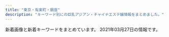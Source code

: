 ```yaml
---
title: "東京・有楽町・銀座"
description: "キーワード別にの巨乳アジアン・チャイナエステ嬢情報をまとめました。"
---
```


新着画像と新着キーワードをまとめています。
2021年03月27日の情報です。

<DmmAffiliateIns />
<KeywordTable
  shops={
    [
    {
        "url": "http://missyou-esthe.com/",
        "station": "\u65b0\u5bcc\u753a\u99c53\u756a\u51fa\u53e3",
        "name": "Lotus\uff5e\u30ed\u30fc\u30bf\u30b9\uff5e",
        "keywords": {
            "85": 2,
            "87": 4,
            "86": 14
        },
        "img_links": [
            "http://missyou-esthe.com/img/cg01.jpg",
            "http://missyou-esthe.com/img/cg11.jpg",
            "http://missyou-esthe.com/img/cg06.jpg",
            "http://missyou-esthe.com/img/cg03.jpg",
            "http://missyou-esthe.com/img/f1.jpg",
            "http://missyou-esthe.com/img/tt18.jpg",
            "http://missyou-esthe.com/img/tt16.jpg",
            "http://missyou-esthe.com/img/tt17.jpg",
            "http://missyou-esthe.com/img/no.png",
            "http://missyou-esthe.com/img/lin.jpg",
            "http://missyou-esthe.com/img/cg091.jpg",
            "http://missyou-esthe.com/img/mr1.jpg",
            "http://missyou-esthe.com/img/cg09.jpg",
            "http://missyou-esthe.com/img/cg14.jpg",
            "http://missyou-esthe.com/img/cg02.jpg",
            "http://missyou-esthe.com/img/cg08.jpg",
            "http://missyou-esthe.com/img/tt12.jpg",
            "http://missyou-esthe.com/img/cg10.jpg",
            "http://missyou-esthe.com/img/t1.jpg",
            "http://missyou-esthe.com/img/tt21.jpg",
            "http://missyou-esthe.com/img/eve.jpg",
            "http://missyou-esthe.com/img/tt11.jpg",
            "http://missyou-esthe.com/img/tt13.jpg",
            "http://missyou-esthe.com/img/tt15.jpg",
            "http://missyou-esthe.com/img/cg04.jpg",
            "http://missyou-esthe.com/img/cg05.jpg",
            "http://missyou-esthe.com/img/tt4.jpg",
            "http://missyou-esthe.com/img/cg07.jpg",
            "http://missyou-esthe.com/img/cg13.jpg",
            "http://missyou-esthe.com/img/tt2.jpg",
            "http://missyou-esthe.com/img/t2.jpg",
            "http://missyou-esthe.com/img/tt19.jpg",
            "http://missyou-esthe.com/img/tt20.jpg",
            "http://missyou-esthe.com/img/tt1.jpg",
            "http://missyou-esthe.com/img/t3.jpg",
            "http://missyou-esthe.com/img/f.jpg",
            "http://missyou-esthe.com/img/tt14.jpg"
        ]
    },
    {
        "img_links": [
            "http://xn--vckg5a5c7c8c1czd.in.net/images/an_1_02.jpg",
            "http://xn--vckg5a5c7c8c1czd.in.net/images/slider/slide2.jpg",
            "http://xn--vckg5a5c7c8c1czd.in.net/images/an_1_03.jpg",
            "http://xn--vckg5a5c7c8c1czd.in.net/images/an_2_02.jpg",
            "http://xn--vckg5a5c7c8c1czd.in.net/images/slider/slide1.jpg",
            "http://xn--vckg5a5c7c8c1czd.in.net/images/staff_images/top_small_5.jpg",
            "http://xn--vckg5a5c7c8c1czd.in.net/images/staff_images/cg17.jpg",
            "http://xn--vckg5a5c7c8c1czd.in.net/images/staff_images/cg14.jpg",
            "http://xn--vckg5a5c7c8c1czd.in.net/images/slider/slide3s.jpg",
            "http://xn--vckg5a5c7c8c1czd.in.net/images/slider/slide3.jpg",
            "http://xn--vckg5a5c7c8c1czd.in.net/images/slider/slide1s.jpg",
            "http://xn--vckg5a5c7c8c1czd.in.net/images/QRcode.jpg",
            "http://xn--vckg5a5c7c8c1czd.in.net/images/an_2_07.jpg",
            "http://xn--vckg5a5c7c8c1czd.in.net/images/an_2_03.jpg",
            "http://xn--vckg5a5c7c8c1czd.in.net/images/an_1_07.jpg",
            "http://xn--vckg5a5c7c8c1czd.in.net/images/staff_images/top_small_1.jpg",
            "http://xn--vckg5a5c7c8c1czd.in.net/images/an_2_04.jpg",
            "http://xn--vckg5a5c7c8c1czd.in.net/images/an_2_05.jpg",
            "http://xn--vckg5a5c7c8c1czd.in.net/images/index_01.jpg",
            "http://xn--vckg5a5c7c8c1czd.in.net/images/staff_images/cg1.jpg",
            "http://xn--vckg5a5c7c8c1czd.in.net/images/staff_images/top_small_14.jpg",
            "http://xn--vckg5a5c7c8c1czd.in.net/images/no.png",
            "http://xn--vckg5a5c7c8c1czd.in.net/images/staff_images/top_small_16.jpg",
            "http://xn--vckg5a5c7c8c1czd.in.net/images/staff_images/cg5.jpg",
            "http://xn--vckg5a5c7c8c1czd.in.net/images/an_1_06.jpg",
            "http://xn--vckg5a5c7c8c1czd.in.net/images/staff_images/top_small_17.jpg",
            "http://xn--vckg5a5c7c8c1czd.in.net/images/staff_images/cg16.jpg",
            "http://xn--vckg5a5c7c8c1czd.in.net/images/an_2_06.jpg",
            "http://xn--vckg5a5c7c8c1czd.in.net/images/an_1_04.jpg",
            "http://xn--vckg5a5c7c8c1czd.in.net/images/slider/slide2s.jpg"
        ],
        "url": "http://xn--vckg5a5c7c8c1czd.in.net/",
        "name": "\u7652\u3057\u306e\u6d77",
        "station": "\u65b0\u5bcc\u753a\u99c5",
        "keywords": {
            "E": 4,
            "86": 20,
            "D": 16
        }
    },
    {
        "station": "JR\u6771\u4eac\u99c5\u516b\u91cd\u6d32\u53e3",
        "url": "http://koikst.xyz/",
        "keywords": {
            "89": 3,
            "C": 2,
            "85": 2,
            "E": 3
        },
        "img_links": [
            "http://koikst.xyz/_src/20886122/up.png",
            "http://koikst.xyz/_src/20886008/_k3_6019.jpg",
            "http://koikst.xyz/_src/51067437/wechatimg724.jpg",
            "http://koikst.xyz/_src/20886235/t02200330_0640096013249885015.jpg",
            "http://koikst.xyz/_src/20886005/wechatimg35.jpg",
            "http://koikst.xyz/_src/20885811/up.png",
            "http://koikst.xyz/_src/20886063/index_36.png",
            "http://koikst.xyz/_src/20885845/up.png",
            "http://koikst.xyz/_src/20886148/therapist-ito.jpg",
            "http://sunflower.jp.net/3.jpg",
            "http://koikst.xyz/_src/20886058/sign.png",
            "http://koikst.xyz/_src/20886065/index_38.png",
            "http://koikst.xyz/_src/20886222/up.png",
            "http://koikst.xyz/_src/51067433/wechatimg726.jpg",
            "http://koikst.xyz/_src/20886006/wechatimg36.jpg",
            "http://koikst.xyz/_src/20886233/906ab10dd05fdcaee1fa99bd6e5779ea.jpg",
            "http://koikst.xyz/_src/20886211/07958eda583eff2b24876adf03c0a434.jpg",
            "http://koikst.xyz/_src/20886308/t02200330_0640096013249885015.jpg",
            "http://koikst.xyz/_src/20886305/therapist-ito.jpg",
            "http://koikst.xyz/_src/20885828/up.png",
            "http://koikst.xyz/_src/21089124/img20180325193504865361.png",
            "http://koikst.xyz/_src/20886111/_dsf0778_pp.jpg",
            "http://koikst.xyz/_src/20886010/img_3017.jpg",
            "http://koikst.xyz/_src/20886287/9c88380aa0315ec9292225a3223d62d9.jpg",
            "http://koikst.xyz/_src/20886059/sign.png",
            "http://koikst.xyz/_src/20886231/_dsf0770_pp.jpg",
            "http://koikst.xyz/_src/20886310/wechatimg405.jpg",
            "http://koikst.xyz/_src/20885997/up.png",
            "http://sunflower.jp.net/1.jpg",
            "http://koikst.xyz/_src/20886062/index_35.png",
            "http://koikst.xyz/_src/20886300/media-20170919.jpg",
            "http://koikst.xyz/_src/20886066/slider2.png",
            "http://koikst.xyz/_src/20886064/index_37.png",
            "http://koikst.xyz/_src/20886061/index_34.png",
            "http://koikst.xyz/_src/20991736/t02200330_0640096013249885015.jpg",
            "http://koikst.xyz/_src/20886229/_dsf0778_pp.jpg",
            "http://koikst.xyz/_src/20886019/up.png",
            "http://koikst.xyz/_src/20886060/index_33.png",
            "http://koikst.xyz/_src/20886009/img_2917.jpg",
            "http://koikst.xyz/_src/51067435/wechatimg725.jpg",
            "http://koikst.xyz/_src/20886103/up.png",
            "http://koikst.xyz/_src/51067440/wechatimg723.jpg",
            "http://koikst.xyz/_src/20886007/_k3_6020.jpg",
            "http://koikst.xyz/_src/20886283/img20170527114635169213.png",
            "http://koikst.xyz/_src/20885836/sign.jpg",
            "http://koikst.xyz/_src/20885809/www.cman.png",
            "http://koikst.xyz/_src/20886092/therapist-ito.jpg",
            "http://sunflower.jp.net/5.jpg",
            "http://koikst.xyz/_src/20886303/07958eda583eff2b24876adf03c0a434.jpg",
            "http://koikst.xyz/_src/20886035/up.png",
            "http://sunflower.jp.net/2.jpg",
            "http://sunflower.jp.net/6.jpg"
        ],
        "name": "\u60a0"
    },
    {
        "name": "PRIME\u30fb\u30d7\u30e9\u30a4\u30e0",
        "img_links": [
            "http://prime-relax.work/img/sta5.jpg",
            "http://prime-relax.work/sp/img/sta5.jpg",
            "http://prime-relax.work/img/st9.jpg",
            "http://prime-relax.work/img/link-.jpg",
            "http://prime-relax.work/img/st14.jpg",
            "http://prime-relax.work/img/sta4.jpg",
            "http://prime-relax.work/img/st013.jpg",
            "http://prime-relax.work/sp/img/sys.jpg",
            "http://prime-relax.work/img/sys.jpg",
            "http://prime-relax.work/img/st08.jpg",
            "http://prime-relax.work/sp/img/pic.jpg",
            "http://prime-relax.work/img/st13.jpg",
            "http://prime-relax.work/img/sta7.jpg",
            "http://prime-relax.work/img/link300100.jpg",
            "http://prime-relax.work/img/st7.jpg",
            "http://prime-relax.work/sp/img/tit.jpg",
            "http://prime-relax.work/sp/img/p-8.jpg",
            "http://prime-relax.work/img/st07.jpg",
            "http://prime-relax.work/img/sta12.jpg",
            "http://prime-relax.work/sp/img/tel.jpg",
            "http://prime-relax.work/img/st4.jpg",
            "http://prime-relax.work/sp/img/add2.jpg",
            "http://prime-relax.work/sp/img/pc.jpg",
            "http://prime-relax.work/sp/img/t-s.jpg",
            "http://prime-relax.work/sp/img/sta9.jpg",
            "http://prime-relax.work/sp/img/t-a.jpg",
            "http://prime-relax.work/sp/img/time.jpg",
            "http://prime-relax.work/img/st5.jpg",
            "http://prime-relax.work/img/IMG_1675.jpg",
            "http://prime-relax.work/img/link10033.jpg",
            "http://prime-relax.work/img/st11.jpg",
            "http://prime-relax.work/img/IMG_1699.jpg",
            "http://prime-relax.work/sp/img/sta13.jpg",
            "http://prime-relax.work/img/mo.png",
            "http://prime-relax.work/img/st04.jpg",
            "http://prime-relax.work/img/st12.jpg",
            "http://prime-relax.work/sp/img/botton.jpg",
            "http://prime-relax.work/img/bottom-.png",
            "http://prime-relax.work/sp/img/sta11.jpg",
            "http://prime-relax.work/sp/img/t-o.jpg",
            "http://prime-relax.work/sp/img/sta4.jpg",
            "http://prime-relax.work/sp/img/cam.jpg",
            "http://prime-relax.work/img/IMG_1709.jpg",
            "http://prime-relax.work/sp/img/add.jpg",
            "http://prime-relax.work/sp/img/info.jpg",
            "http://prime-relax.work/img/IMG_1667.jpg",
            "http://prime-relax.work/img/st014.jpg",
            "http://prime-relax.work/img/sta11.jpg",
            "http://prime-relax.work/img/eve.jpg",
            "http://prime-relax.work/img/body-.jpg",
            "http://prime-relax.work/img/head.jpg",
            "http://prime-relax.work/sp/img/p-7.jpg",
            "http://prime-relax.work/img/st8.jpg",
            "http://prime-relax.work/sp/img/sta14.jpg",
            "http://prime-relax.work/sp/img/sta8.jpg",
            "http://prime-relax.work/img/bottom.png",
            "http://prime-relax.work/sp/img/add3.jpg",
            "http://prime-relax.work/img/sta8.jpg",
            "http://prime-relax.work/sp/img/sta7.jpg",
            "http://prime-relax.work/img/sta13.jpg",
            "http://prime-relax.work/img/sta9.jpg",
            "http://prime-relax.work/sp/img/t-r.jpg",
            "http://prime-relax.work/sp/img/sta12.jpg",
            "http://prime-relax.work/img/sta14.jpg",
            "http://prime-relax.work/sp/img/t-t.jpg",
            "http://prime-relax.work/img/link20067.jpg",
            "http://prime-relax.work/sp/img/p-9.jpg"
        ],
        "station": "\u99ac\u55b0\u753a\u99c51\u756a\u51fa\u53e3",
        "url": "http://prime-relax.work/",
        "keywords": {
            "87": 4,
            "D": 10,
            "82": 1,
            "C": 7,
            "86": 7,
            "84": 5,
            "88": 1,
            "E": 1
        }
    },
    {
        "name": "\u6975\u4e0a\u30e1\u30f3\u30ba\u30a2\u30ed\u30de\u65e5\u672c\u6a4b",
        "img_links": [],
        "url": "https://aroma.tyo.cm/",
        "keywords": {},
        "station": "\u8305\u5834\u753a\u99c510\u756a\u51fa\u53e3"
    },
    {
        "url": "https://ningyocho-esthe.work/",
        "station": "\u4eba\u5f62\u753a\u99c5A1\u51fa\u53e3",
        "img_links": [
            "https://ningyocho-esthe.work/images/dream/staff/\u30ca\u30ca.jpg",
            "https://ningyocho-esthe.work/images/dream/staff/3.jpg",
            "https://ningyocho-esthe.work/images/dream/staff/\u3042\u307f.jpg",
            "https://ningyocho-esthe.work/images/dream/staff/2.jpg",
            "https://ningyocho-esthe.work/images/dream/common/gallery_10.png",
            "https://ningyocho-esthe.work/images/dream/home/image_02.png",
            "https://ningyocho-esthe.work/images/dream/common/side_bnr_01.png",
            "https://ningyocho-esthe.work/images/dream/home/image_01.png",
            "https://ningyocho-esthe.work/images/dream/common/gallery_04.png",
            "https://ningyocho-esthe.work/images/dream/staff/13.jpg",
            "https://ningyocho-esthe.work/images/dream/staff/imgapp6.jpg",
            "https://ningyocho-esthe.work/images/dream/home/teaser.png",
            "https://ningyocho-esthe.work/images/dream/common/gallery_09.png",
            "https://ningyocho-esthe.work/images/dream/common/gallery_02.png",
            "https://ningyocho-esthe.work/images/dream/common/header_phone_pc.png",
            "https://ningyocho-esthe.work/images/dream/common/gallery_03.png",
            "https://ningyocho-esthe.work/images/dream/common/gallery_06.png",
            "https://ningyocho-esthe.work/images/dream/staff/imgapp_3.jpg",
            "https://ningyocho-esthe.work/images/dream/common/credit_01.png",
            "https://ningyocho-esthe.work/images/dream/common/gallery_08.png",
            "https://ningyocho-esthe.work/images/dream/common/gallery_05.png",
            "https://ningyocho-esthe.work/images/dream/common/credit_02.png",
            "https://ningyocho-esthe.work/images/dream/common/side_bnr_02.png",
            "https://ningyocho-esthe.work/images/dream/common/header_info.png",
            "https://ningyocho-esthe.work/images/dream/home/image_03.png",
            "https://ningyocho-esthe.work/images/dream/common/gallery_07.png",
            "https://ningyocho-esthe.work/images/dream/common/credit_03.png",
            "https://ningyocho-esthe.work/images/dream/staff/1.jpg",
            "https://ningyocho-esthe.work/images/dream/staff/imgapp_1.jpg",
            "https://ningyocho-esthe.work/images/dream/common/gallery_01.png"
        ],
        "name": "Dream",
        "keywords": {
            "88": 1,
            "\u30bb\u30af\u30b7\u30fc": 3
        }
    },
    {
        "keywords": {
            "86": 1,
            "D": 8,
            "87": 7
        },
        "station": "\u99ac\u55b0\u6a2a\u5c71\u99c5A2\u51fa\u53e3",
        "img_links": [
            "http://www.comodo.relaxjp.info/files/012-03.jpg",
            "http://www.comodo.relaxjp.info/files/013.jpg",
            "http://www.comodo.relaxjp.info/files/012-02.jpg",
            "http://www.comodo.relaxjp.info/files/012.jpg",
            "http://www.comodo.relaxjp.info/files/009.jpg",
            "http://www.comodo.relaxjp.info/files/014-03.jpg",
            "http://www.comodo.relaxjp.info/files/013-03.jpg",
            "http://www.comodo.relaxjp.info/files/010-02.jpg",
            "http://www.comodo.relaxjp.info/files/009-03.jpg",
            "http://www.comodo.relaxjp.info/images/hua.jpg",
            "http://www.comodo.relaxjp.info/files/007-03.jpg",
            "http://www.comodo.relaxjp.info/images/s_link.jpg",
            "http://www.comodo.relaxjp.info/images/top.png",
            "http://www.comodo.relaxjp.info/files/007.jpg",
            "http://www.comodo.relaxjp.info/files/011-03.jpg",
            "http://www.comodo.relaxjp.info/images/s_info.jpg",
            "http://www.comodo.relaxjp.info/files/011.jpg",
            "http://www.comodo.relaxjp.info/images/bj3.jpg",
            "http://www.comodo.relaxjp.info/files/014.jpg",
            "http://www.comodo.relaxjp.info/files/011-02.jpg",
            "http://www.comodo.relaxjp.info/files/010.jpg",
            "http://www.comodo.relaxjp.info/files/009-02.jpg",
            "http://www.comodo.relaxjp.info/files/014-02.jpg",
            "http://www.comodo.relaxjp.info/files/010-03.jpg",
            "http://www.comodo.relaxjp.info/images/bj1.jpg",
            "http://www.comodo.relaxjp.info/images/s_news.jpg",
            "http://www.comodo.relaxjp.info/files/008-02.jpg",
            "http://www.comodo.relaxjp.info/images/s_staff.jpg",
            "http://www.comodo.relaxjp.info/files/008-03.jpg",
            "http://www.comodo.relaxjp.info/files/013-02.jpg",
            "http://www.comodo.relaxjp.info/files/008.jpg",
            "http://www.comodo.relaxjp.info/files/007-02.jpg"
        ],
        "url": "http://www.comodo.relaxjp.info/",
        "name": "COMODO -\u30b3\u30e2\u30c9-"
    },
    {
        "url": "http://cocosia-massage.work/",
        "name": "COCOSIA",
        "station": "\u4eba\u5f62\u753a\u99c5A1\u51fa\u53e3",
        "img_links": [
            "http://cocosia-massage.work/sp/img/t-t.jpg",
            "http://cocosia-massage.work/img/sta3.jpg",
            "http://cocosia-massage.work/img/fla-1.jpg",
            "http://cocosia-massage.work/sp/img/pc.jpg",
            "http://cocosia-massage.work/img/nos.jpg",
            "http://cocosia-massage.work/sp/img/t-s.jpg",
            "http://cocosia-massage.work/sp/img/st5.jpg",
            "http://cocosia-massage.work/img/st2.jpg",
            "http://cocosia-massage.work/sp/img/acc.jpg",
            "http://cocosia-massage.work/sp/img/st1.jpg",
            "http://cocosia-massage.work/img/sta4.jpg",
            "http://cocosia-massage.work/sp/img/botton.jpg",
            "http://cocosia-massage.work/sp/img/p-6.jpg",
            "http://cocosia-massage.work/sp/img/st2.jpg",
            "http://cocosia-massage.work/img/cncp.jpg",
            "http://cocosia-massage.work/img/head2.jpg",
            "http://cocosia-massage.work/sp/img/cam2.jpg",
            "http://cocosia-massage.work/img/xmas.png",
            "http://cocosia-massage.work/sp/img/p-4.jpg",
            "http://cocosia-massage.work/img/fla-2.jpg",
            "http://cocosia-massage.work/img/news.jpg",
            "http://cocosia-massage.work/img/acc.jpg",
            "http://cocosia-massage.work/sp/img/st6.jpg",
            "http://cocosia-massage.work/sp/img/qr.jpg",
            "http://cocosia-massage.work/img/st6.jpg",
            "http://cocosia-massage.work/img/st3.jpg",
            "http://cocosia-massage.work/img/sta1.jpg",
            "http://cocosia-massage.work/img/st1.jpg",
            "http://cocosia-massage.work/sp/img/p-5.jpg",
            "http://cocosia-massage.work/img/sta5.jpg",
            "http://cocosia-massage.work/sp/img/cam3.jpg",
            "http://cocosia-massage.work/sp/img/cam4.jpg",
            "http://cocosia-massage.work/img/newf.jpg",
            "http://cocosia-massage.work/sp/img/t-t2.jpg",
            "http://cocosia-massage.work/sp/img/info.jpg",
            "http://cocosia-massage.work/sp/img/st4.jpg",
            "http://cocosia-massage.work/sp/img/t-r.jpg",
            "http://cocosia-massage.work/sp/img/rec.jpg",
            "http://cocosia-massage.work/sp/img/cam1.jpg",
            "http://cocosia-massage.work/sp/img/p-3.jpg",
            "http://cocosia-massage.work/img/r9.jpg",
            "http://cocosia-massage.work/img/conc.jpg",
            "http://cocosia-massage.work/img/st5.jpg",
            "http://cocosia-massage.work/sp/img/st3.jpg",
            "http://cocosia-massage.work/sp/img/sys.jpg",
            "http://cocosia-massage.work/img/st4.jpg",
            "http://cocosia-massage.work/img/sta6.jpg",
            "http://cocosia-massage.work/img/sta2.jpg"
        ],
        "keywords": {
            "C": 22,
            "F": 5,
            "D": 8,
            "88": 5,
            "E": 2,
            "87": 2,
            "85": 16
        }
    },
    {
        "name": "\u8fb0\u7533\u5712\uff5e\u3057\u3093\u3057\u3093\u3048\u3093\uff5e",
        "img_links": [
            "http://shinshinen.ebb.jp/head_1_4155_154321946782337.jpg",
            "http://shinshinen.ebb.jp/2/uploadimg/1612241224.jpg",
            "http://shinshinen.ebb.jp/head_2_4155_154087760147805.jpg",
            "http://shinshinen.ebb.jp/2/uploadimg/1616154256.jpg",
            "http://shinshinen.ebb.jp/2/uploadimg/1612241171.jpg",
            "http://shinshinen.ebb.jp/2/uploadimg/1612241122.jpg"
        ],
        "url": "http://shinshinen.ebb.jp/",
        "keywords": {
            "86": 24,
            "89": 12,
            "87": 12,
            "D": 36
        },
        "station": "\u6771\u9280\u5ea7\u99c5A3"
    },
    {
        "station": "JR\u6771\u4eac\u99c5\u516b\u91cd\u6d32\u5317\u53e3",
        "img_links": [
            "https://mens-esthe.jpn.vin/images/nav_link02.png",
            "https://mens-esthe.jpn.vin/photos/sites/4/2020/12/2020121102464663.jpg",
            "https://mens-esthe.jpn.vin/images/sp_tit_info.jpg",
            "https://mens-esthe.jpn.vin/images/sp_tit_pick.jpg",
            "https://mens-esthe.jpn.vin/images/nav_link08.png",
            "https://mens-esthe.jpn.vin/photos/sites/4/2020/12/202012110248090.jpg",
            "https://mens-esthe.jpn.vin/images/nav_link03.png",
            "https://mens-esthe.jpn.vin/images/nav_link01.png",
            "https://mens-esthe.jpn.vin/photos/sites/4/2020/12/2020121102483539.jpg",
            "https://mens-esthe.jpn.vin/images/room1.jpg",
            "https://mens-esthe.jpn.vin/images/end.png",
            "https://mens-esthe.jpn.vin/images/nav_link04.png",
            "https://mens-esthe.jpn.vin/images/tit_staff.jpg",
            "https://mens-esthe.jpn.vin/images/top.png",
            "https://mens-esthe.jpn.vin/images/sp_tit_staff02.jpg",
            "https://mens-esthe.jpn.vin/images/nav_link07.png",
            "https://mens-esthe.jpn.vin/photos/sites/4/2020/12/2020121102462172.jpg",
            "https://mens-esthe.jpn.vin/images/photo_1.jpg",
            "https://mens-esthe.jpn.vin/images/tit_info.jpg",
            "https://mens-esthe.jpn.vin/images/room2.jpg",
            "https://mens-esthe.jpn.vin/images/tit_face.jpg",
            "https://mens-esthe.jpn.vin/images/sp_tit_link.jpg",
            "https://mens-esthe.jpn.vin/images/tit_pick.jpg",
            "https://mens-esthe.jpn.vin/images/navbar-top.jpg",
            "https://mens-esthe.jpn.vin/images/nav_link06.png",
            "https://mens-esthe.jpn.vin/images/sp_end.png",
            "https://mens-esthe.jpn.vin/images/sp_photo_1.jpg",
            "https://mens-esthe.jpn.vin/images/tit_staff02.jpg",
            "https://mens-esthe.jpn.vin/images/tit_link.jpg",
            "https://mens-esthe.jpn.vin/images/sp_tit_staff.jpg",
            "https://mens-esthe.jpn.vin/photos/sites/4/2020/12/2020121102501422.jpg",
            "https://mens-esthe.jpn.vin/images/nav_link05.png",
            "https://mens-esthe.jpn.vin/images/side_mobile.jpg"
        ],
        "name": "\u6771\u4eac\u65e5\u672c\u6a4b\u30e1\u30f3\u30ba\u30a8\u30b9\u30c6",
        "keywords": {
            "D": 108,
            "86": 84,
            "85": 24
        },
        "url": "https://mens-esthe.jpn.vin/"
    },
    {
        "keywords": {
            "86": 4,
            "85": 10,
            "D": 6,
            "C": 14,
            "88": 6
        },
        "name": "\u3086\u3089\u308a\u9999",
        "img_links": [
            "http://yurarika.work/staff/aya2.jpg",
            "http://yurarika.work/staff/rara2.jpg",
            "http://yurarika.work/staff/mirai1.jpg",
            "http://yurarika.work/staff/mirai2.jpg",
            "http://yurarika.work/staff/aya.jpg",
            "http://yurarika.work/staff/rara.jpg",
            "http://yurarika.work/staff/mika.jpg",
            "http://yurarika.work/staff/mika1.jpg",
            "http://yurarika.work/staff/mirai.jpg",
            "http://yurarika.work/staff/mika2.jpg",
            "http://yurarika.work/staff/rara1.jpg",
            "http://yurarika.work/img/all/loader.png",
            "http://yurarika.work/staff/aya1.jpg"
        ],
        "url": "http://yurarika.work/",
        "station": "\u6c34\u5929\u5bae\u524d\u99c58\u756a\u51fa\u53e3"
    },
    {
        "name": "\u5922\u306e\u90f7",
        "url": "http://yume-sato.blue/",
        "keywords": {},
        "img_links": [
            "http://yume-sato.blue/uploads//sites/18/2020/10/g2.jpg",
            "http://yume-sato.blue/uploads//sites/18/2020/12/gg.jpg",
            "http://yume-sato.blue/uploads//sites/18/2020/09/g1.jpg",
            "http://yume-sato.blue/uploads//sites/18/2020/09/g2.jpg",
            "http://yume-sato.blue/uploads//sites/18/2020/09/g5-150x150.jpg",
            "http://yume-sato.blue/uploads//sites/18/2020/09/g1-150x150.jpg",
            "http://yume-sato.blue/uploads//sites/18/2020/09/top1-1.jpg",
            "http://yume-sato.blue/uploads//sites/18/2020/09/g4-150x150.jpg",
            "http://yume-sato.blue/uploads//sites/18/2020/10/g1.jpg",
            "http://yume-sato.blue/uploads//sites/18/2020/09/pick.jpg",
            "http://yume-sato.blue/uploads//sites/18/2020/09/g6-150x150.jpg",
            "http://yume-sato.blue/uploads//sites/18/2020/09/top.jpg",
            "http://yume-sato.blue/uploads//sites/18/2020/09/news.jpg",
            "http://yume-sato.blue/uploads//sites/18/2020/09/g2-150x150.jpg",
            "http://yume-sato.blue/uploads//sites/18/2020/09/mobile-1.jpg",
            "http://yume-sato.blue/uploads//sites/18/2020/09/g3-150x150.jpg",
            "http://yume-sato.blue/uploads//sites/18/2020/09/g5.jpg",
            "http://yume-sato.blue/uploads//sites/18/2020/09/g6.jpg",
            "http://yume-sato.blue/uploads//sites/18/2020/12/gg-150x150.jpg",
            "http://yume-sato.blue/uploads//sites/18/2020/09/g4.jpg",
            "http://yume-sato.blue/uploads//sites/18/2020/09/s_staff.png",
            "http://yume-sato.blue/uploads//sites/18/2020/09/g3.jpg"
        ],
        "station": "\u4eba\u5f62\u753a\u99c5A6"
    },
    {
        "keywords": {
            "D": 3,
            "87": 2,
            "89": 3,
            "C": 4
        },
        "station": "\u8305\u5834\u753a\u99c51\u756a\u51fa\u53e3",
        "name": "\u685c\uff5e\u3055\u304f\u3089\uff5e",
        "img_links": [
            "http://sakura.relaxnabi.com/css/nav/nav-006.png",
            "http://sakura.relaxnabi.com/css/staff/staff13.jpg",
            "http://sakura.relaxnabi.com/css/tel03.png",
            "http://sakura.relaxnabi.com/css/nav/nav-004.png",
            "http://sakura.relaxnabi.com/css/nav/nav-005.png",
            "http://sakura.relaxnabi.com/css/nav/nav-001.png",
            "http://sakura.relaxnabi.com/css/topleft01.png",
            "http://sakura.relaxnabi.com/css/staff/staff14a.jpg",
            "http://sakura.relaxnabi.com/css/nav/nav-003.png",
            "http://sakura.relaxnabi.com/css/staff/staff02.jpg",
            "http://sakura.relaxnabi.com/css/staff/staff04.jpg",
            "http://sakura.relaxnabi.com/css/topleft02.png",
            "http://sakura.relaxnabi.com/css/topright02.jpg",
            "http://sakura.relaxnabi.com/css/staff/staff06.jpg",
            "http://sakura.relaxnabi.com/css/nav/nav-002.png"
        ],
        "url": "http://sakura.relaxnabi.com/"
    },
    {
        "station": "\u516b\u4e01\u5800\u99c5A5\u53e3",
        "keywords": {
            "C": 14
        },
        "img_links": [
            "http://arm-heal.com/staff/yuki/01mb.jpg",
            "http://arm-heal.com/staff/yuuyuu/01mb.jpg",
            "http://arm-heal.com/staff/miki/01mb.jpg",
            "http://arm-heal.com/staff/miki/01.jpg",
            "http://arm-heal.com/staff/yuki/01.jpg",
            "http://arm-heal.com/staff/aya/01mb.jpg",
            "http://arm-heal.com/i/files/homeimg.jpg",
            "http://arm-heal.com/pic/topimg5.png",
            "http://arm-heal.com/pic/topimg4.png",
            "http://arm-heal.com/staff/yuuyuu/01.jpg",
            "http://arm-heal.com/pic/topimg2.png",
            "http://arm-heal.com/pic/topimg3.png",
            "http://arm-heal.com/img/ttl_staff.jpg",
            "http://arm-heal.com/img/ttl_mobile.png",
            "http://arm-heal.com/img/att.png",
            "http://arm-heal.com/staff/miya/01.jpg",
            "http://arm-heal.com/img/corona.png",
            "http://arm-heal.com/staff/miya/01mb.jpg",
            "http://arm-heal.com/pic/head.jpg",
            "http://arm-heal.com/pic/topimg1.png",
            "http://arm-heal.com/img/ttl_rec.png",
            "http://arm-heal.com/staff/aya/01.jpg"
        ],
        "url": "http://arm-heal.com/",
        "name": "\u7d05\u8449"
    },
    {
        "url": "http://tokyo-relaxtime.asia/",
        "keywords": {},
        "img_links": [
            "http://tokyo-relaxtime.asia/img/cast/ai-01.jpg",
            "http://tokyo-relaxtime.asia/img/cast/momo-04.jpg",
            "http://tokyo-relaxtime.asia/img/slick/st-3.jpg",
            "http://tokyo-relaxtime.asia/img/cast/alice-03.jpg",
            "http://tokyo-relaxtime.asia/img/cast/alice-04.jpg",
            "http://tokyo-relaxtime.asia/img/slick/st-1.jpg",
            "http://tokyo-relaxtime.asia/img/cast/yuka-03.jpg",
            "http://tokyo-relaxtime.asia/img/cast/miki-04.jpg",
            "http://tokyo-relaxtime.asia/img/cast/yuka-02.jpg",
            "http://tokyo-relaxtime.asia/img/cast/alice-02.jpg",
            "http://tokyo-relaxtime.asia/img/cast/miki-01.jpg",
            "http://tokyo-relaxtime.asia/img/cast/yuka-01.jpg",
            "http://tokyo-relaxtime.asia/img/slick/st-4.jpg",
            "http://tokyo-relaxtime.asia/img/interior/corridor-1.jpg",
            "http://tokyo-relaxtime.asia/img/slick/st-6.jpg",
            "http://tokyo-relaxtime.asia/img/cast/momo-01.jpg",
            "http://tokyo-relaxtime.asia/img/interior/lobby-1.jpg",
            "http://tokyo-relaxtime.asia/img/cast/alice-01.jpg",
            "http://tokyo-relaxtime.asia/img/slick/st-5.jpg",
            "http://tokyo-relaxtime.asia/img/cast/ai-04.jpg",
            "http://tokyo-relaxtime.asia/img/cast/momo-03.jpg",
            "http://tokyo-relaxtime.asia/img/cast/yuka-04.jpg",
            "http://tokyo-relaxtime.asia/img/cast/momo-02.jpg",
            "http://tokyo-relaxtime.asia/img/cast/miki-02.jpg",
            "http://tokyo-relaxtime.asia/img/cast/ai-03.jpg",
            "http://tokyo-relaxtime.asia/img/cast/miki-03.jpg",
            "http://tokyo-relaxtime.asia/img/cast/ai-02.jpg",
            "http://tokyo-relaxtime.asia/img/tw_mark.png"
        ],
        "name": "Evergrace-\u30a8\u30d0\u30fc\u30b0\u30ec\u30fc\u30b9-",
        "station": "\u6771\u65e5\u672c\u6a4b\u99c5A2\u51fa\u53e3"
    },
    {
        "img_links": [
            "http://www.kayabatyo-massage.work/staff/hinata.jpg",
            "http://www.kayabatyo-massage.work/images/recruit/nagare_01.jpg",
            "http://www.kayabatyo-massage.work/images/recruit/nagare_06.png",
            "http://www.kayabatyo-massage.work/images/mainvisual_02.jpg",
            "http://www.kayabatyo-massage.work/images/mainvisual_02_s.jpg",
            "http://www.kayabatyo-massage.work/images/recruit/sp_mainvisual.jpg",
            "http://www.kayabatyo-massage.work/images/recruit/message_03.png",
            "http://www.kayabatyo-massage.work/images/no_image.jpg",
            "http://www.kayabatyo-massage.work/staff/nanami.jpg",
            "http://www.kayabatyo-massage.work/images/sw_home.png",
            "http://www.kayabatyo-massage.work/images/recruit/point_06.png",
            "http://www.kayabatyo-massage.work/staff/kaoru.jpg",
            "http://www.kayabatyo-massage.work/images/recruit/point_05.png",
            "http://www.kayabatyo-massage.work/images/mainvisual_01_s.jpg",
            "http://www.kayabatyo-massage.work/images/head_therapist.jpg",
            "http://www.kayabatyo-massage.work/images/recruit/point_07.png",
            "http://www.kayabatyo-massage.work/images/recruit/nagare_05.png",
            "http://www.kayabatyo-massage.work/images/icon_ranking_01.png",
            "http://www.kayabatyo-massage.work/images/icon_new.png",
            "http://www.kayabatyo-massage.work/images/recruit/req_03.jpg",
            "http://www.kayabatyo-massage.work/images/recruit/point_03.png",
            "http://www.kayabatyo-massage.work/images/recruit/nagare_07.png",
            "http://www.kayabatyo-massage.work/images/sw_tel.png",
            "http://www.kayabatyo-massage.work/images/recruit/point_04.png",
            "http://www.kayabatyo-massage.work/images/head_interior.jpg",
            "http://www.kayabatyo-massage.work/images/icon_ranking_02.png",
            "http://www.kayabatyo-massage.work/images/recruit/point_09.png",
            "http://www.kayabatyo-massage.work/images/trigger.jpg",
            "http://www.kayabatyo-massage.work/images/recruit/nagare_03.jpg",
            "http://www.kayabatyo-massage.work/images/recruit/nagare_02.jpg",
            "http://www.kayabatyo-massage.work/images/mainvisual_01.jpg",
            "http://www.kayabatyo-massage.work/images/recruit/point_08.png",
            "http://www.kayabatyo-massage.work/images/icon_ranking_03.png"
        ],
        "name": "\u5143\u6c17\u30e2\u30ea\u30e2\u30ea",
        "url": "http://www.kayabatyo-massage.work/",
        "station": "\u8305\u5834\u753a\u99c511\u756a\u51fa\u53e3",
        "keywords": {}
    },
    {
        "url": "http://www.hitomebore.esjp.info/",
        "img_links": [
            "http://www.hitomebore.esjp.info/files/009.jpg",
            "http://www.hitomebore.esjp.info/images/m1.jpg",
            "http://www.hitomebore.esjp.info/files/016.jpg",
            "http://www.hitomebore.esjp.info/files/015.jpg",
            "http://www.hitomebore.esjp.info/images/m2.jpg",
            "http://www.hitomebore.esjp.info/files/008.jpg",
            "http://www.hitomebore.esjp.info/files/011.jpg",
            "http://www.hitomebore.esjp.info/files/012.jpg",
            "http://www.hitomebore.esjp.info/files/010.jpg",
            "http://www.hitomebore.esjp.info/images/mainImg_sub.jpg",
            "http://www.hitomebore.esjp.info/files/013.jpg",
            "http://www.hitomebore.esjp.info/files/014.jpg",
            "http://www.hitomebore.esjp.info/images/mainImg2.jpg",
            "http://www.hitomebore.esjp.info/images/m3.jpg",
            "http://www.hitomebore.esjp.info/images/btn2.png",
            "http://www.hitomebore.esjp.info/images/m4.jpg",
            "http://www.hitomebore.esjp.info/files/002.jpg",
            "http://www.hitomebore.esjp.info/files/007.jpg"
        ],
        "keywords": {
            "D": 27,
            "86": 18,
            "85": 6,
            "87": 6,
            "88": 3,
            "C": 6
        },
        "name": "\u3072\u3068\u3081\u307c\u308c",
        "station": "\u65b0\u5bcc\u753a\u99c53\u756a\u51fa\u53e3"
    },
    {
        "img_links": [
            "http://toukasui.jpn.mn/photos/sites/49/2020/09/202009151644200.jpg",
            "http://toukasui.jpn.mn/images/room1.jpg",
            "http://toukasui.jpn.mn/images/pick.jpg",
            "http://toukasui.jpn.mn/images/room2.jpg",
            "http://toukasui.jpn.mn/images/room3.jpg",
            "http://toukasui.jpn.mn/images/face.jpg",
            "http://toukasui.jpn.mn/photos/sites/49/2018/11/2018111701424587.jpg",
            "http://toukasui.jpn.mn/photos/sites/49/2019/09/2019091616543823.jpg",
            "http://toukasui.jpn.mn/photos/sites/49/2019/02/2019021519245846.jpg",
            "http://toukasui.jpn.mn/images/mobile.jpg",
            "http://toukasui.jpn.mn/images/top.jpg",
            "http://toukasui.jpn.mn/photos/sites/49/2018/11/2018110702420266.jpg",
            "http://toukasui.jpn.mn/images/s_staff.png",
            "http://toukasui.jpn.mn/images/news.jpg",
            "http://toukasui.jpn.mn/images/room4.jpg",
            "http://toukasui.jpn.mn/photos/sites/49/2018/12/2018121411170742.jpg",
            "http://toukasui.jpn.mn/photos/sites/49/2019/08/2019081010463794.jpg",
            "http://toukasui.jpn.mn/photos/sites/49/2019/03/2019030615101559.jpg",
            "http://toukasui.jpn.mn/photos/sites/49/2019/11/2019111002374421.jpg",
            "http://toukasui.jpn.mn/photos/sites/49/2019/02/2019020710305082.jpg",
            "http://toukasui.jpn.mn/photos/sites/49/2019/08/2019082510480041.jpg",
            "http://toukasui.jpn.mn/photos/sites/49/2019/07/2019070111270334.jpg",
            "http://toukasui.jpn.mn/photos/sites/49/2019/06/2019061711394937.jpg"
        ],
        "name": "\u6843\u82b1\u6c34*\u3068\u3046\u304b\u3059\u3044",
        "station": "\u6771\u9280\u5ea7\u99c55\u756a\u51fa\u53e3",
        "keywords": {
            "F": 1,
            "88": 1,
            "85": 2,
            "89": 1,
            "86": 7,
            "D": 9,
            "87": 2,
            "E": 3
        },
        "url": "http://toukasui.jpn.mn/"
    },
    {
        "keywords": {
            "87": 1,
            "C": 1,
            "E": 1,
            "D": 4,
            "89": 1
        },
        "name": "Tiara-\u30c6\u30a4\u30a2\u30e9-",
        "station": "\u6771\u9280\u5ea7\u99c5A7\u51fa\u53e3",
        "img_links": [
            "https://est-tiara.info/staffPhoto/s20210304100038.jpg",
            "https://est-tiara.info/images/returnBtn.png",
            "https://est-tiara.info/staffPhoto/b20210304100038.jpg",
            "https://est-tiara.info/images/mobile.png",
            "https://est-tiara.info/staffPhoto/s20201016083828.jpg",
            "https://est-tiara.info/images/gallery/r7.jpg",
            "https://est-tiara.info/images/gallery/r6.jpg",
            "https://est-tiara.info/uploadfiles/Image/campaignEstTiaraInfo.jpg",
            "https://est-tiara.info/images/gallery/r3.jpg",
            "https://est-tiara.info/staffPhoto/b20210304095739.jpg",
            "https://est-tiara.info/staffPhoto/b20210304100121.jpg",
            "https://est-tiara.info/js/sliderLine/slide_next.png",
            "https://est-tiara.info/staffPhoto/s20210304100121.jpg",
            "https://est-tiara.info/staffPhoto/s20210304095739.jpg",
            "https://est-tiara.info/staffPhoto/b20210304095623.jpg",
            "https://est-tiara.info/staffPhoto/b20201016083614.jpg",
            "https://est-tiara.info/staffPhoto/s20210304095623.jpg",
            "https://est-tiara.info/images/gallery/r1.jpg",
            "https://est-tiara.info/images/gallery/r2.jpg",
            "https://est-tiara.info/staffPhoto/s20201016083614.jpg",
            "https://est-tiara.info/staffPhoto/b20210304095845.jpg",
            "https://est-tiara.info/staffPhoto/b20201016083828.jpg",
            "https://est-tiara.info/images/gallery/r4.jpg",
            "https://est-tiara.info/js/sliderLine/slide_prev.png",
            "https://est-tiara.info/images/gallery/r5.jpg",
            "https://est-tiara.info/staffPhoto/s20210304095845.jpg",
            "https://est-tiara.info/images/gallery/r8.jpg"
        ],
        "url": "https://est-tiara.info/"
    },
    {
        "keywords": {
            "86": 13,
            "D": 10,
            "C": 2,
            "E": 1
        },
        "url": "http://esthe-aroma.com/",
        "station": "\u99ac\u55b0\u6a2a\u5c71\u99c5A2\u51fa\u53e3",
        "img_links": [
            "http://esthe-aroma.com/images/photo02.jpg",
            "http://esthe-aroma.com/images/cg07.jpg",
            "http://esthe-aroma.com/images/cg05.jpg",
            "http://esthe-aroma.com/images/photo03.jpg",
            "http://esthe-aroma.com/images/cg06.jpg",
            "http://esthe-aroma.com/images/cg04.jpg",
            "http://esthe-aroma.com/images/cg09.jpg",
            "http://esthe-aroma.com/images/end-info.png",
            "http://esthe-aroma.com/images/mainImg_sub.jpg",
            "http://esthe-aroma.com/images/icon_info.png",
            "http://esthe-aroma.com/images/icon_concept.png",
            "http://esthe-aroma.com/images/cg10.jpg",
            "http://esthe-aroma.com/images/cg08.jpg",
            "http://esthe-aroma.com/images/cg03.jpg",
            "http://esthe-aroma.com/images/cg02.jpg",
            "http://esthe-aroma.com/images/cg13.jpg",
            "http://esthe-aroma.com/images/qrc.jpg",
            "http://esthe-aroma.com/images/icon_staff.png",
            "http://esthe-aroma.com/images/btn2.png",
            "http://esthe-aroma.com/images/icon_tel.png",
            "http://esthe-aroma.com/images/cg01.jpg",
            "http://esthe-aroma.com/images/icon_top.png",
            "http://esthe-aroma.com/images/photo01.jpg",
            "http://esthe-aroma.com/images/cg11.jpg",
            "http://esthe-aroma.com/images/cg12.jpg"
        ],
        "name": "Miss.9\uff5e\u30df\u30b9.\u30ad\u30e5\u30a6\uff5e"
    },
    {
        "station": "JR\u6771\u4eac\u99c5\u516b\u91cd\u6d32\u5317\u53e3",
        "keywords": {
            "C": 3,
            "G": 1,
            "E": 3,
            "86": 1,
            "D": 2,
            "93": 1,
            "89": 1,
            "83": 1,
            "91": 1,
            "85": 3,
            "87": 1,
            "90": 1
        },
        "url": "http://f-relaxe.net",
        "img_links": [
            "http://f-relaxe.net/images/index_09.jpg",
            "http://f-relaxe.net/images/index_17.jpg",
            "http://f-relaxe.net/girl/07a.jpg",
            "http://f-relaxe.net/girl/09.jpg",
            "http://f-relaxe.net/girl/02a.jpg",
            "http://f-relaxe.net/images/01.jpg",
            "http://f-relaxe.net/girl/013.jpg",
            "http://f-relaxe.net/girl/04.jpg",
            "http://f-relaxe.net/images/index_06.jpg",
            "http://f-relaxe.net/images/index_14.jpg",
            "http://f-relaxe.net/images/index_01.jpg",
            "http://f-relaxe.net/images/index_07.jpg",
            "http://f-relaxe.net/images/line.jpg",
            "http://f-relaxe.net/images/index_05.jpg",
            "http://f-relaxe.net/girl/08a.jpg",
            "http://f-relaxe.net/girl/010a.jpg",
            "http://f-relaxe.net/girl/011.jpg",
            "http://f-relaxe.net/images/sub_12.jpg",
            "http://f-relaxe.net/girl/08.jpg",
            "http://f-relaxe.net/girl/07.jpg",
            "http://f-relaxe.net/images/sub_15.jpg",
            "http://f-relaxe.net/girl/012a.jpg",
            "http://f-relaxe.net/images/index_08.jpg",
            "http://f-relaxe.net/images/sub_10.jpg",
            "http://f-relaxe.net/images/02.jpg",
            "http://f-relaxe.net/girl/010.jpg",
            "http://f-relaxe.net/images/info_11.jpg",
            "http://f-relaxe.net/images/index_03.jpg",
            "http://f-relaxe.net/images/index_119.jpg",
            "http://f-relaxe.net/girl/017.jpg",
            "http://f-relaxe.net/images/staff_11.jpg",
            "http://f-relaxe.net/images/index_10.jpg",
            "http://f-relaxe.net/images/rec.jpg",
            "http://f-relaxe.net/girl/013a.jpg",
            "http://f-relaxe.net/girl/024.jpg",
            "http://f-relaxe.net/girl/02.jpg",
            "http://f-relaxe.net/images/rec_11.jpg",
            "http://f-relaxe.net/images/info.jpg",
            "http://f-relaxe.net/images/index_13.jpg",
            "http://f-relaxe.net/girl/011a.jpg",
            "http://f-relaxe.net/images/index_16.jpg",
            "http://f-relaxe.net/images/index_04.jpg",
            "http://f-relaxe.net/girl/012.jpg",
            "http://f-relaxe.net/girl/00.jpg",
            "http://f-relaxe.net/images/03.jpg",
            "http://f-relaxe.net/images/index_18.jpg",
            "http://f-relaxe.net/girl/09a.jpg",
            "http://f-relaxe.net/images/index_12.jpg"
        ],
        "name": "For you"
    },
    {
        "img_links": [
            "https://melodyspa.tokyo/images/st/you2.jpg",
            "https://melodyspa.tokyo/images/st/yuri.jpg",
            "https://melodyspa.tokyo/images/st/you.jpg",
            "https://melodyspa.tokyo/images/st/yuna.jpg",
            "https://melodyspa.tokyo/images/st/mina2.jpg",
            "https://melodyspa.tokyo/images/st/ringo.jpg",
            "https://melodyspa.tokyo/images/st/mina.jpg",
            "https://melodyspa.tokyo/images/st/yuna1.jpg",
            "https://melodyspa.tokyo/images/share/pagetop.png",
            "https://melodyspa.tokyo/images/st/yuna2.jpg",
            "https://melodyspa.tokyo/images/st/risa.jpg",
            "https://melodyspa.tokyo/images/st/you3.jpg",
            "https://melodyspa.tokyo/images/st/miho.jpg",
            "https://melodyspa.tokyo/images/topimage/topimage.jpg",
            "https://melodyspa.tokyo/images/st/rara2.jpg"
        ],
        "station": "JR\u65b0\u65e5\u672c\u6a4b\u99c56\u756a\u51fa\u53e3",
        "keywords": {
            "F": 2,
            "C": 30,
            "86": 4
        },
        "name": "Melody Spa -\u30e1\u30ed\u30c7\u30a3 \u30b9\u30d1-",
        "url": "https://melodyspa.tokyo/"
    },
    {
        "img_links": [
            "http://luna-shine.info/uploads/lunashine/images/no-photo.jpg",
            "http://luna-shine.info/uploads/lunashine/2019/12/e5beaee4bfa1e59bbee78987_20191207154634.jpg",
            "http://luna-shine.info/uploads/lunashine/2019/01/e5beaee4bfa1e59bbee78987_20190124144601.jpg",
            "http://luna-shine.info/uploads/lunashine/2013/01/room-5.jpg",
            "http://luna-shine.info/uploads/lunashine/2013/01/room-9.jpg",
            "http://luna-shine.info/uploads/lunashine/2013/01/room-6.jpg",
            "http://luna-shine.info/uploads/lunashine/2013/05/p1020464_e589afe69cac.jpg",
            "http://luna-shine.info/uploads/lunashine/2013/01/img_0427_e589afe69cac-276x368.jpg",
            "http://luna-shine.info/uploads/lunashine/images/new_d.jpg",
            "http://luna-shine.info/uploads/lunashine/2013/10/e381bfe38286e3818d-5_e589afe69cac.jpg",
            "http://luna-shine.info/uploads/lunashine/2019/05/e5beaee4bfa1e59bbee78987_20190517131309.jpg",
            "http://luna-shine.info/uploads/lunashine/2013/01/room-8.jpg",
            "http://luna-shine.info/uploads/lunashine/images/picup.png",
            "http://luna-shine.info/uploads/lunashine/2012/12/topview4.jpg",
            "http://luna-shine.info/uploads/lunashine/2014/05/naomi1-276x3583.jpg",
            "http://luna-shine.info/uploads/lunashine/images/new_tit.jpg",
            "http://luna-shine.info/uploads/lunashine/2014/06/9c1b42356edc1bb51d040e0a1783fa97.png",
            "http://luna-shine.info/uploads/lunashine/2013/10/e381bfe3818d2_e589afe69cac.jpg",
            "http://luna-shine.info/uploads/lunashine/2015/01/11.jpg",
            "http://luna-shine.info/uploads/lunashine/2012/12/mobile.jpg",
            "http://luna-shine.info/uploads/lunashine/2019/04/flash1.jpg",
            "http://luna-shine.info/uploads/lunashine/2013/01/room-1.jpg",
            "http://luna-shine.info/uploads/lunashine/2019/07/qqe59bbee78987201504181707251.jpg",
            "http://luna-shine.info/uploads/lunashine/2019/04/e5beaee4bfa1e59bbee78987_201903161627475.jpg",
            "http://luna-shine.info/uploads/lunashine/2013/01/img_0370_e589afe69cac-276x368.jpg",
            "http://luna-shine.info/uploads/lunashine/2017/04/22221.jpg",
            "http://luna-shine.info/uploads/lunashine/2014/06/image-14.jpeg",
            "http://luna-shine.info/uploads/lunashine/2019/03/e5beaee4bfa1e59bbee78987_201903161627476.jpg",
            "http://luna-shine.info/uploads/lunashine/2019/03/e5beaee4bfa1e59bbee78987_201903141535171.jpg",
            "http://luna-shine.info/uploads/lunashine/2015/06/image1-266x4001.jpg",
            "http://luna-shine.info/uploads/lunashine/2014/06/image-15.jpeg",
            "http://luna-shine.info/uploads/lunashine/2015/03/123.jpg",
            "http://luna-shine.info/uploads/lunashine/2015/01/2_e589afe69cac.jpg",
            "http://luna-shine.info/uploads/lunashine/2015/03/11111.jpg",
            "http://luna-shine.info/uploads/lunashine/2019/05/e5beaee4bfa1e59bbee78987_201905171313091.jpg",
            "http://luna-shine.info/uploads/lunashine/2019/04/e5beaee4bfa1e59bbee78987_2019031616274791.jpg",
            "http://luna-shine.info/uploads/lunashine/2013/10/e38182e38286e381bf3_e589afe69cac.jpg",
            "http://luna-shine.info/uploads/lunashine/2019/04/bottom.jpg",
            "http://luna-shine.info/uploads/lunashine/2019/04/e5beaee4bfa1e59bbee78987_201903161627478.jpg",
            "http://luna-shine.info/uploads/lunashine/2016/12/img_4240.jpg",
            "http://luna-shine.info/uploads/lunashine/2013/03/img_0522_e589afe69cac-1000x1333.jpg",
            "http://luna-shine.info/uploads/lunashine/2018/05/2.jpg",
            "http://luna-shine.info/uploads/lunashine/2015/03/12344780f_e589afe69cac.jpg",
            "http://luna-shine.info/uploads/lunashine/2013/11/e381afe3828be3818befbc92-1000x1333.jpg",
            "http://luna-shine.info/uploads/lunashine/2015/09/1-12041z120344c1_e589afe69cac_e589afe69cac.jpg",
            "http://luna-shine.info/uploads/lunashine/2012/12/topview3.jpg",
            "http://luna-shine.info/uploads/lunashine/2015/12/qqe59bbee7898720151214133747.jpg",
            "http://luna-shine.info/uploads/lunashine/2015/03/8dbe4d07b4f1258c30f14b30e60c1466.png",
            "http://luna-shine.info/uploads/lunashine/2020/01/e5beaee4bfa1e59bbee78987_20190517131309.jpg",
            "http://luna-shine.info/uploads/lunashine/2013/01/qiu-1.jpg",
            "http://luna-shine.info/uploads/lunashine/2013/01/room-11.jpg",
            "http://luna-shine.info/uploads/lunashine/2014/05/naomi1-276x3584.jpg",
            "http://luna-shine.info/uploads/lunashine/2015/04/1111_e589afe69cac.jpg",
            "http://luna-shine.info/uploads/lunashine/2013/01/room-7.jpg",
            "http://luna-shine.info/uploads/lunashine/2015/01/0.jpg",
            "http://luna-shine.info/uploads/lunashine/2019/12/e5beaee4bfa1e59bbee78987_201912071546181.jpg",
            "http://luna-shine.info/uploads/lunashine/2013/10/e381bfe382841_e589afe69cac.jpg",
            "http://luna-shine.info/uploads/lunashine/2013/10/4_e589afe69cac.jpg",
            "http://luna-shine.info/uploads/lunashine/2013/01/room-10.jpg",
            "http://luna-shine.info/uploads/lunashine/2013/01/room-3.jpg",
            "http://luna-shine.info/uploads/lunashine/2015/04/1111_e589afe69cac1.jpg",
            "http://luna-shine.info/uploads/lunashine/2019/04/tel.jpg",
            "http://luna-shine.info/uploads/lunashine/2016/11/31.jpg",
            "http://luna-shine.info/uploads/lunashine/2013/11/e381afe3828be3818b-1000x1333.jpg",
            "http://luna-shine.info/uploads/lunashine/2013/01/room-2.jpg",
            "http://luna-shine.info/uploads/lunashine/2012/12/topview1.jpg",
            "http://luna-shine.info/uploads/lunashine/2012/12/topview0.jpg",
            "http://luna-shine.info/uploads/lunashine/2012/12/mailmaka.jpg",
            "http://luna-shine.info/uploads/lunashine/2015/03/171f728230a16701d87b9e61ba70edf8.png",
            "http://luna-shine.info/uploads/lunashine/images/rq01.jpg",
            "http://luna-shine.info/uploads/lunashine/2014/05/22.jpg",
            "http://luna-shine.info/uploads/lunashine/images/rq03.jpg",
            "http://luna-shine.info/uploads/lunashine/2014/04/image_e589afe69cac.png"
        ],
        "station": "\u5c0f\u4f1d\u99ac\u753a\u99c53\u756a\u51fa\u53e3",
        "url": "http://luna-shine.info/",
        "keywords": {
            "E": 13,
            "F": 6,
            "\u80f8": 2,
            "G": 6,
            "88": 21,
            "86": 6,
            "C": 12,
            "89": 21,
            "87": 12,
            "D": 30,
            "81": 3,
            "85": 6,
            "84": 3,
            "82": 3,
            "\u30bb\u30af\u30b7\u30fc": 1
        },
        "name": "\u30eb\u30ca\u30b7\u30e3\u30a4\u30f3"
    },
    {
        "img_links": [
            "http://www.kawaii.esturl.com/common/images/photo03.jpg",
            "http://www.kawaii.esturl.com/images/btn2.png",
            "http://www.kawaii.esturl.com/images/icon_staff.png",
            "http://www.kawaii.esturl.com/common/images/photo02.jpg",
            "http://www.kawaii.esturl.com/images/icon_top.png",
            "http://www.kawaii.esturl.com/images/icon_info.png",
            "http://www.kawaii.esturl.com/images/mainImg_sub.jpg",
            "http://www.kawaii.esturl.com/images/icon_concept.png",
            "http://www.kawaii.esturl.com/files/001.jpg",
            "http://www.kawaii.esturl.com/files/006.jpg",
            "http://www.kawaii.esturl.com/common/images/photo01.jpg",
            "http://www.kawaii.esturl.com/images/icon_tel.png",
            "http://www.kawaii.esturl.com/files/002.jpg",
            "http://www.kawaii.esturl.com/files/003.jpg",
            "http://www.kawaii.esturl.com/images/end-info.png"
        ],
        "station": "\u516b\u4e01\u5800\u99c5A2\u51fa\u53e3",
        "url": "http://www.kawaii.esturl.com/",
        "keywords": {
            "D": 4,
            "86": 1,
            "87": 3
        },
        "name": "Kawaii\u604b\u4eba"
    },
    {
        "station": "\u65b0\u65e5\u672c\u6a4b\u99c55\u756a\u51fa\u53e3",
        "name": "\u30e9\u30d5\u30a3\u30fc\u30eb",
        "url": "http://s-este.net/",
        "img_links": [],
        "keywords": {}
    },
    {
        "station": "\u9280\u5ea7\u99c5A5\u51fa\u53e3",
        "keywords": {
            "D": 24,
            "85": 6,
            "83": 6,
            "E": 6,
            "87": 6,
            "86": 12
        },
        "url": "https://angel-love.tyo.cm/",
        "img_links": [
            "https://angel-love.tyo.cm/images/info.jpg",
            "https://angel-love.tyo.cm/images/s_staff.png",
            "https://angel-love.tyo.cm/photos/sites/27/2021/03/2021031704243422.jpg",
            "https://angel-love.tyo.cm/photos/sites/27/2021/03/2021031704243332.jpg",
            "https://angel-love.tyo.cm/images/news_bj1.jpg",
            "https://angel-love.tyo.cm/images/room2.jpg",
            "https://angel-love.tyo.cm/images/s1.jpg",
            "https://angel-love.tyo.cm/images/top.jpg",
            "https://angel-love.tyo.cm/photos/sites/27/2021/02/2021021603162127.jpg",
            "https://angel-love.tyo.cm/photos/sites/27/2021/02/2021021606344273.jpg",
            "https://angel-love.tyo.cm/images/news_bj3.jpg",
            "https://angel-love.tyo.cm/images/s_news.jpg",
            "https://angel-love.tyo.cm/images/room4.jpg",
            "https://angel-love.tyo.cm/images/s3.jpg",
            "https://angel-love.tyo.cm/images/mobile.jpg",
            "https://angel-love.tyo.cm/images/room3.jpg",
            "https://angel-love.tyo.cm/photos/sites/27/2021/02/2021021603162366.jpg",
            "https://angel-love.tyo.cm/images/room1.jpg",
            "https://angel-love.tyo.cm/photos/sites/27/2021/03/2021031704243320.jpg"
        ],
        "name": "Angel Love"
    },
    {
        "url": "https://kayabacho-mensesthe.com/",
        "name": "Spa Ananda",
        "keywords": {
            "C": 15,
            "D": 13,
            "E": 7
        },
        "station": "\u8305\u5834\u753a\u99c52\u756a\u51fa\u53e3",
        "img_links": [
            "https://kayabacho-mensesthe.com/wp/wp-content/uploads/2019/12/misaki.jpg",
            "https://kayabacho-mensesthe.com/staff/urara-s1.jpg",
            "https://kayabacho-mensesthe.com/wp/wp-content/uploads/2020/11/urara3.jpg",
            "https://kayabacho-mensesthe.com/images/footer-l.png",
            "https://kayabacho-mensesthe.com/staff/aoi-s1.jpg",
            "https://kayabacho-mensesthe.com/wp/wp-content/uploads/2019/12/mitsuki.jpg",
            "https://kayabacho-mensesthe.com/images/flower.png",
            "https://kayabacho-mensesthe.com/wp/wp-content/uploads/2020/12/yuki.jpg",
            "https://kayabacho-mensesthe.com/room/room-l8.jpg",
            "https://kayabacho-mensesthe.com/images/top1.jpg",
            "https://kayabacho-mensesthe.com/staff/ayaka-s1.jpg",
            "https://kayabacho-mensesthe.com/images/top2.jpg",
            "https://kayabacho-mensesthe.com/staff/mimi-s1.jpg",
            "https://kayabacho-mensesthe.com/room/room-l4.jpg",
            "https://kayabacho-mensesthe.com/wp/wp-content/uploads/2019/08/mimi.jpg",
            "https://kayabacho-mensesthe.com/wp/wp-content/uploads/2020/10/aki-s1-150x150.jpg",
            "https://kayabacho-mensesthe.com/wp/wp-content/uploads/2019/12/emi.jpg",
            "https://kayabacho-mensesthe.com/images/footer-r.png",
            "https://kayabacho-mensesthe.com/room/room-l5.jpg",
            "https://kayabacho-mensesthe.com/wp/wp-content/uploads/2020/08/ayaka-1-200x300.jpg",
            "https://kayabacho-mensesthe.com/icon/facebook.png",
            "https://kayabacho-mensesthe.com/images/main4.jpg",
            "https://kayabacho-mensesthe.com/wp/wp-content/uploads/2021/01/yuna.jpg",
            "https://kayabacho-mensesthe.com/staff/yuna-s1.jpg",
            "https://kayabacho-mensesthe.com/room/room-l6.jpg",
            "https://kayabacho-mensesthe.com/wp/wp-content/uploads/2020/08/ayaka-1.jpg",
            "https://kayabacho-mensesthe.com/staff/emi-s1.jpg",
            "https://kayabacho-mensesthe.com/icon/yelp.png",
            "https://kayabacho-mensesthe.com/wp/wp-content/uploads/2019/12/IMG_8988.jpg",
            "https://kayabacho-mensesthe.com/icon/line.png",
            "https://kayabacho-mensesthe.com/room/room-l7.jpg",
            "https://kayabacho-mensesthe.com/staff/nao-s1.jpg",
            "https://kayabacho-mensesthe.com/room/room-l2.jpg",
            "https://kayabacho-mensesthe.com/room/room-l3.jpg",
            "https://kayabacho-mensesthe.com/wp/wp-content/uploads/2020/02/miyu.jpg",
            "https://kayabacho-mensesthe.com/link/mens-esthe.png",
            "https://kayabacho-mensesthe.com/wp/wp-content/uploads/2019/07/misaki.jpg",
            "https://kayabacho-mensesthe.com/staff/aki-s1.jpg",
            "https://kayabacho-mensesthe.com/staff/rin-s1.jpg",
            "https://kayabacho-mensesthe.com/staff/miyu-s1.jpg",
            "https://kayabacho-mensesthe.com/icon/twitter.png",
            "https://kayabacho-mensesthe.com/images/main3.jpg",
            "https://kayabacho-mensesthe.com/images/main2.jpg",
            "https://kayabacho-mensesthe.com/images/mensesthe.jpg",
            "https://kayabacho-mensesthe.com/images/clear.png",
            "https://kayabacho-mensesthe.com/staff/misaki-s1.jpg",
            "https://kayabacho-mensesthe.com/room/room-l1.jpg",
            "https://kayabacho-mensesthe.com/images/main1.jpg",
            "https://kayabacho-mensesthe.com/images/top3.jpg"
        ]
    },
    {
        "keywords": {
            "85": 1,
            "83": 1,
            "E": 1,
            "86": 1,
            "D": 3,
            "87": 1
        },
        "name": "RUMIA\u30fb\u30eb\u30df\u30a2",
        "station": "\u4eba\u5f62\u753a\u99c5A5\u51fa\u53e3",
        "img_links": [
            "https://rumia.tyo.cm/photos/sites/5/2017/08/4.jpg",
            "https://rumia.tyo.cm/images/s_face.jpg",
            "https://rumia.tyo.cm/images/s_staff.png",
            "https://rumia.tyo.cm/images/room5.jpg",
            "https://rumia.tyo.cm/images/room8.jpg",
            "https://rumia.tyo.cm/images/room3.jpg",
            "https://rumia.tyo.cm/images/room6.jpg",
            "https://rumia.tyo.cm/images/s_news.jpg",
            "https://rumia.tyo.cm/images/room4.jpg",
            "https://rumia.tyo.cm/images/room7.jpg",
            "https://rumia.tyo.cm/images/room2.jpg",
            "https://rumia.tyo.cm/images/s_link.png",
            "https://rumia.tyo.cm/photos/sites/5/2017/08/2.jpg",
            "https://rumia.tyo.cm/images/s_mobile.jpg",
            "https://rumia.tyo.cm/images/top.png",
            "https://rumia.tyo.cm/photos/sites/5/2017/08/3.jpg",
            "https://rumia.tyo.cm/images/mobile.jpg",
            "https://rumia.tyo.cm/images/room1.jpg",
            "https://rumia.tyo.cm/photos/sites/5/2017/08/1.jpg"
        ],
        "url": "https://rumia.tyo.cm/"
    },
    {
        "name": "Sweet",
        "station": "\u8305\u5834\u753a\u99c53\u756a\u51fa\u53e3",
        "img_links": [
            "http://sweet-massage.work/img/s5.jpg",
            "http://sweet-massage.work/sp/img/tel.jpg",
            "http://sweet-massage.work/sp/img/tit.jpg",
            "http://sweet-massage.work/sp/img/botton.jpg",
            "http://sweet-massage.work/img/sta1.jpg",
            "http://sweet-massage.work/img/s4.jpg",
            "http://sweet-massage.work/img/sta3.jpg",
            "http://sweet-massage.work/img/st2.jpg",
            "http://sweet-massage.work/img/m1.png",
            "http://sweet-massage.work/sp/img/pic.jpg",
            "http://sweet-massage.work/img/st03.jpg",
            "http://sweet-massage.work/img/st005.jpg",
            "http://sweet-massage.work/sp/img/info.jpg",
            "http://sweet-massage.work/img/st5.jpg",
            "http://sweet-massage.work/sp/img/st05.jpg",
            "http://sweet-massage.work/sp/img/s5.jpg",
            "http://sweet-massage.work/sp/img/st1.jpg",
            "http://sweet-massage.work/sp/img/st01.jpg",
            "http://sweet-massage.work/img/nos.jpg",
            "http://sweet-massage.work/img/sta5.jpg",
            "http://sweet-massage.work/sp/img/add2.jpg",
            "http://sweet-massage.work/sp/img/add.jpg",
            "http://sweet-massage.work/img/sta4.jpg",
            "http://sweet-massage.work/sp/img/st04.jpg",
            "http://sweet-massage.work/img/s2.jpg",
            "http://sweet-massage.work/sp/img/time.jpg",
            "http://sweet-massage.work/sp/img/s2.jpg",
            "http://sweet-massage.work/sp/img/st03.jpg",
            "http://sweet-massage.work/sp/img/t-s.jpg",
            "http://sweet-massage.work/sp/img/st4.jpg",
            "http://sweet-massage.work/sp/img/s4.jpg",
            "http://sweet-massage.work/sp/img/t-t.jpg",
            "http://sweet-massage.work/sp/img/st3.jpg",
            "http://sweet-massage.work/sp/img/t-r.jpg",
            "http://sweet-massage.work/img/s3.jpg",
            "http://sweet-massage.work/sp/img/pc.jpg",
            "http://sweet-massage.work/sp/img/t-o.jpg",
            "http://sweet-massage.work/img/mobile-1.png",
            "http://sweet-massage.work/img/st05.jpg",
            "http://sweet-massage.work/img/st02.jpg",
            "http://sweet-massage.work/img/s1.jpg",
            "http://sweet-massage.work/img/foot-body.jpg",
            "http://sweet-massage.work/img/st1.jpg",
            "http://sweet-massage.work/img/st01.jpg",
            "http://sweet-massage.work/img/sta2.jpg",
            "http://sweet-massage.work/sp/img/t-a.jpg",
            "http://sweet-massage.work/sp/img/st005.jpg",
            "http://sweet-massage.work/img/st3.jpg",
            "http://sweet-massage.work/img/st4.jpg",
            "http://sweet-massage.work/sp/img/st5.jpg",
            "http://sweet-massage.work/sp/img/s3.jpg",
            "http://sweet-massage.work/sp/img/sys.jpg",
            "http://sweet-massage.work/sp/img/st2.jpg",
            "http://sweet-massage.work/sp/img/st02.jpg",
            "http://sweet-massage.work/img/st04.jpg"
        ],
        "url": "http://sweet-massage.work/",
        "keywords": {
            "86": 6,
            "88": 3,
            "C": 3,
            "D": 6,
            "85": 3,
            "89": 3,
            "E": 6
        }
    },
    {
        "url": "http://kaitekido.eei.jp/",
        "name": "\u5feb\u9069\u5802",
        "keywords": {},
        "station": "\u516b\u4e01\u5800\u99c5B2\u51fa\u53e3",
        "img_links": [
            "https://b.hatena.ne.jp/images/v4/public/add/hatenabookmark_android.png",
            "http://b.hatena.ne.jp/images/v4/public/add/hatenabookmark_android.png",
            "https://b.st-hatena.com/images/entry-button/button-only@2x.png",
            "http://\u30a2\u30b8\u30a2\u30f3\u30a8\u30b9\u30c6.biz/images/88-31.jpg",
            "https://b.hatena.ne.jp/images/v4/public/add/hatenabookmark_ios7.png",
            "https://www.hatena.ne.jp/images/wwwridge/ok@2x.png",
            "https://www.hatena.ne.jp/images/wwwridge/ng@2x.png",
            "http://b.hatena.ne.jp/images/v4/public/add/hatenabookmark_ios7.png",
            "https://www.hatena.ne.jp/images/wwwridge/help@2x.png",
            "http://asian.mensesthe.tokyo/wp-content/uploads/2016/01/7CzXuAWe.jpg",
            "http://momipara.jp/img/link/momi88.jpg"
        ]
    },
    {
        "keywords": {},
        "url": "http://e-berry.work/index.html",
        "name": "\u30a2\u30ed\u30de\u30a2\u30ea\u30a2",
        "img_links": [
            "http://e-berry.work/sp/img/moka1.jpg",
            "http://e-berry.work/sp/images/10.jpg",
            "http://e-berry.work/sp/images/b2.jpg",
            "http://e-berry.work/staff/nene.jpg",
            "http://e-berry.work/images/rec1.jpg",
            "http://e-berry.work/images/staff_t.jpg",
            "http://e-berry.work/sp/images/footer.jpg",
            "http://e-berry.work/img/nene1.jpg",
            "http://e-berry.work/images/sys2.jpg",
            "http://e-berry.work/sp/images/sys3.png",
            "http://e-berry.work/sp/img/hikari1.jpg",
            "http://e-berry.work/sp/img/ai1.jpg",
            "http://e-berry.work/img/rina1.jpg",
            "http://e-berry.work/images/news_t.jpg",
            "http://e-berry.work/sp/img/nene1.jpg",
            "http://e-berry.work/img/ai1.jpg",
            "http://e-berry.work/images/head.jpg",
            "http://e-berry.work/images/10.jpg",
            "http://e-berry.work/images/rec2.jpg",
            "http://e-berry.work/images/sm.jpg",
            "http://e-berry.work/sp/images/sys1.png",
            "http://e-berry.work/sp/images/9.jpg",
            "http://e-berry.work/sp/images/rec1.jpg",
            "http://e-berry.work/img/haruka1.jpg",
            "http://e-berry.work/sp/images/newface.png",
            "http://e-berry.work/sp/images/news.png",
            "http://e-berry.work/sp/staff/ai.jpg",
            "http://e-berry.work/sp/images/int1.png",
            "http://e-berry.work/sp/images/newsb.png",
            "http://e-berry.work/sp/images/int2.png",
            "http://e-berry.work/images/b2.jpg",
            "http://e-berry.work/staff/yoko.jpg",
            "http://e-berry.work/images/sys1.jpg",
            "http://e-berry.work/sp/img/natumi1.jpg",
            "http://e-berry.work/staff/rina.jpg",
            "http://e-berry.work/images/int1.jpg",
            "http://e-berry.work/staff/hikari.jpg",
            "http://e-berry.work/staff/haruka.jpg",
            "http://e-berry.work/images/concept.jpg",
            "http://e-berry.work/sp/img/haruka1.jpg",
            "http://e-berry.work/staff/moka.jpg",
            "http://e-berry.work/sp/staff/haruka.jpg",
            "http://e-berry.work/sp/img/rina1.jpg",
            "http://e-berry.work/img/hikari1.jpg",
            "http://e-berry.work/sp/staff/nene.jpg",
            "http://e-berry.work/images/9.jpg",
            "http://e-berry.work/img/ayumi1.jpg",
            "http://e-berry.work/images/newsb.png",
            "http://e-berry.work/images/b1.jpg",
            "http://e-berry.work/img/yoko1.jpg",
            "http://e-berry.work/sp/staff/moka.jpg",
            "http://e-berry.work/staff/natumi.jpg",
            "http://e-berry.work/img/aya1.jpg",
            "http://e-berry.work/sp/images/sys2.png",
            "http://e-berry.work/sp/staff/aya.jpg",
            "http://e-berry.work/sp/staff/rina.jpg",
            "http://e-berry.work/images/tgirl.jpg",
            "http://e-berry.work/images/interior_t.jpg",
            "http://e-berry.work/sp/images/topgirl.png",
            "http://e-berry.work/sp/staff/yoko.jpg",
            "http://e-berry.work/sp/img/yoko1.jpg",
            "http://e-berry.work/sp/staff/ayumi.jpg",
            "http://e-berry.work/sp/images/staff_t.png",
            "http://e-berry.work/images/sys3.jpg",
            "http://e-berry.work/sp/img/aya1.jpg",
            "http://e-berry.work/sp/images/concept.jpg",
            "http://e-berry.work/sp/staff/natumi.jpg",
            "http://e-berry.work/sp/staff/hikari.jpg",
            "http://e-berry.work/staff/ai.jpg",
            "http://e-berry.work/sp/images/b1.jpg",
            "http://e-berry.work/sp/images/head.jpg",
            "http://e-berry.work/img/moka1.jpg",
            "http://e-berry.work/images/ac1.jpg",
            "http://e-berry.work/sp/img/ayumi1.jpg",
            "http://e-berry.work/sp/images/interior_t.png",
            "http://e-berry.work/images/newface.jpg",
            "http://e-berry.work/images/int2.jpg",
            "http://e-berry.work/staff/ayumi.jpg",
            "http://e-berry.work/sp/images/rec2.png",
            "http://e-berry.work/staff/aya.jpg",
            "http://e-berry.work/sp/images/ac1.jpg",
            "http://e-berry.work/sp/images/tel.png",
            "http://e-berry.work/img/natumi1.jpg"
        ],
        "station": "\u6c34\u5929\u5bae\u524d\u99c56\u756a\u51fa\u53e3"
    }
]
}
/>
<DmmAffiliateScript />
